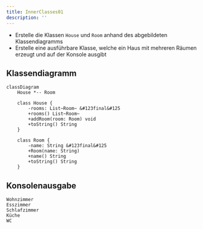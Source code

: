 ```yaml
---
title: InnerClasses01
description: ''
---
```



- Erstelle die Klassen `House` und `Room` anhand des abgebildeten
  Klassendiagramms
- Erstelle eine ausführbare Klasse, welche ein Haus mit mehreren Räumen erzeugt
  und auf der Konsole ausgibt

## Klassendiagramm

```mermaid
classDiagram
    House *-- Room

    class House {
        -rooms: List~Room~ &#123final&#125
        +rooms() List~Room~
        +addRoom(room: Room) void
        +toString() String
    }

    class Room {
        -name: String &#123final&#125
        +Room(name: String)
        +name() String
        +toString() String
    }
```

## Konsolenausgabe

```console
Wohnzimmer
Esszimmer
Schlafzimmer
Küche
WC
```

<Exercise pullRequest="54" branchSuffix="inner-classes/01" />
